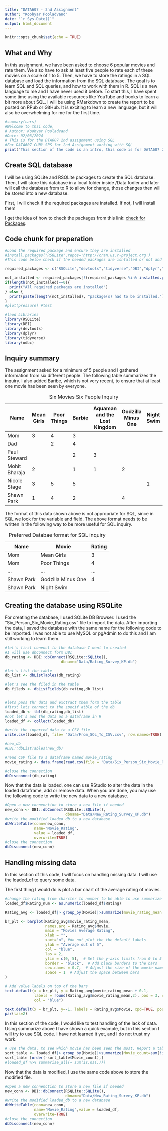 ```yaml
---
title: "DATA607 - 2nd Assignment"
author: "Koohyar Pooladvand"
date: "`r Sys.Date()`"
output: html_document
---
```


```r
knitr::opts_chunk$set(echo = TRUE)
```

## What and Why

In this assignment, we have been asked to choose 6 popular movies and rate them. We also have to ask at least five people to rate each of these movies on a scale of 1 to 5. Then, we have to store the ratings in a SQL database and load the information from the SQL database. The goal is to learn SQL and SQL queries, and how to work with them in R. SQL is a new language to me and I have never used it before. To start this, I have spent some time using the available resources like YouTube and books to learn a bit more about SQL. I will be using RMarkdown to create the report to be posted on RPub or GitHub. It is exciting to learn a new language, but it will also be overwhelming for me for the first time.

```r
#summary(cars)
#Welcome to thsi code,
# Author: Koohyar Pooladvand
#Date: 02/03/2024 
# This is for the DTA607 2nd assignment using SQL 
#For DATA607 CUNY SPS for 2nd Assignment working with SQL 
print("This section of the code is an intro, this code is for DATA607 2nd assignment, working with SQL")

```

## Create SQL database

I will be using SQLite and RSQLite packages to create the SQL database. Then, I will store this database in a local folder inside /Data fodler and later will call the database from to R to allow for change, those changes then will be stored into a new database.

First, I will check if the required packages are installed. If not, I will install them

I get the idea of how to check the packages from this link: [check for Packages](https://statisticsglobe.com/r-install-missing-packages-automatically#:~:text=Optionally%2C%20you%20could%20print%20the%20number%20of%20installed,packages%20were%20lacking%20and%20had%20to%20be%20installed.).

## Code chunk for preperation

```r
#Load the required package and ensure they are installed
#install.packages("RSQLite",repos='http://cran.us.r-project.org')
#This code below check if the needed packages are isntalled or not and if not, will instal them. 

required_packages <- c("RSQLite","devtools","tidyverse","DBI","dplyr","odbc") # Specify packages

not_installed <- required_packages[!(required_packages %in% installed.packages()[ , "Package"])]    # Extract not installed packages
if(length(not_installed)==0){
  print("All required packages are installed")
} else {
  print(paste(length(not_installed), "package(s) had to be installed.")) # print the list of packages that need to be isntall            
}
#plot(pressure) #test

#laod Libraries 
library(RSQLite)
library(DBI)
library(devtools)
library(dplyr)
library(tidyverse)
library(odbc)
```

## Inquiry summary

The assignment asked for a minimum of 5 people and I gathered information from six different people. The following table summarizes the inquiry. I also added Baribe, which is not very recent, to ensure that at least one movie has been seen by everyone.

| Name          | Mean Girls | Poor Things | Barbie | Aquaman and the Lost Kingdom | Godzilla Minus One | Night Swim |
|-----------|-----------|-----------|-----------|-----------|-----------|-----------|
| Mom           | 3          | 4           | 3      |                              |                    |            |
| Dad           |            | 2           | 4      |                              |                    |            |
| Paul Steward  |            |             | 2      | 3                            |                    |            |
| Mohit Bharaja | 2          |             | 1      | 1                            | 2                  |            |
| Nicole Stage  | 3          | 5           | 5      |                              |                    | 1          |
| Shawn Park    | 1          | 4           | 2      |                              | 4                  |            |

: Six Movies Six People Inquiry

The format of this data shown above is not appropriate for SQL, since in SQL we look for the variable and field. The above format needs to be written in the following way to be more useful for SQL inquiry.

| Name       | Movie              | Rating |
|------------|--------------------|--------|
| Mom        | Mean Girls         | 3      |
| Mom        | Poor Things        | 4      |
| ...        | ...                | ...    |
| Shawn Park | Godzilla Minus One | 4      |
| Shawn Park | Night Swim         |        |

: Preferred Databae format for SQL inquiry

## Creating the database using RSQLite

For creating the database, I used SQLite DB Browser. I used the “Six_Person_Six_Movie_Rating.csv” file to import the data. After importing the data, I saved the database with the same name for the following code to be imported. I was not able to use MySQL or pgAdmin to do this and I am still working to learn them.

```r
#let's first conenct to the database I want to created 
#I will use dbConnect form DBI 
db_rating <- DBI::dbConnect(RSQLite::SQLite(),
                         dbname="Data/Rating_Survey_KP.db")

#let's list the table 
db_list <- dbListTables(db_rating)

#let's see the filed in the table
db_fileds <- dbListFields(db_rating,db_list)


#lets pass thr data and exctract them form the table 
#first lets connect to the specif atble of the db
loaded_db <- tbl(db_rating,db_list)
#not let's aod the data as a dataframe in R
loaded_df <- collect(loaded_db)

#write the inported data to a CSV file 
write.csv(loaded_df, file= "Data/From_SQL_To_CSV.csv", row.names=TRUE)

#new_db
#DBI::dbListTables(new_db)

#read CSV file to a dataframe named movie_rating
movie_rating <- data.frame(read.csv(file = "Data/Six_Person_Six_Movie_Rating.csv", header=TRUE, sep = ","))

#close the connection 
dbDisconnect(db_rating)

```

Now that the data is loaded, one can use RStudio to alter the data in the loaded dataframe, add or remove data. When you are done, you may use the following code to write the new data to a new database.

```r

#Open a new connenction to store a new file if needed
new_conn <- DBI::dbConnect(RSQLite::SQLite(),
                           dbname="Data/New_Rating_Survey_KP.db")
#write the modified loaded_db to a new database 
dbWriteTable(conn=new_conn,
             name="Movie_Rating",
             value = loaded_df,
             overwrite=TRUE)
#close the connection 
dbDisconnect(new_conn)
```

## Handling missing data

In this section of this code, I will focus on handling missing data. I will use the loaded_df to query some data.

The first thing I would do is plot a bar chart of the average rating of movies.

```r
#change the rating from charcter to number to be able to use summarize
loaded_df$Rating_num <- as.numeric(loaded_df$Rating)

Rating_avg <- loaded_df|> group_by(Movie)|>summarize(movie_rating_mean = mean(Rating_num, na.rm = TRUE))

br_plt <- barplot(Rating_avg$movie_rating_mean,
                  names.arg = Rating_avg$Movie,
                  main = "Movies Average Rating", 
                  xlab = "",
                  xaxt="n", #do not plot the the default labels
                  ylab = "Average out of 5", 
                  col = "blue",
                  las = 2,
                  ylim = c(0, 5),  # Set the y-axis limits from 0 to 5
                  border = "black",  # Add black borders to the bars
                  cex.names = 0.7,  # Adjust the size of the movie names
                  space = 1  # Adjust the space between bars
)

# Add value labels on top of the bars
text.default(x = br_plt, y = Rating_avg$movie_rating_mean + 0.1,
             labels = round(Rating_avg$movie_rating_mean,2), pos = 3, cex = 0.8,
             col = "blue")

text.default(x = br_plt, y=-1, labels = Rating_avg$Movie, xpd=TRUE, pos=3, srt=20, col = "black", cex=0.75)
par(las=2)


```

In this section of the code, I would like to test handling of the lack of data. Using summarize above I have shown a quick example, but in this section I will try to use SQL code. I have not learned it yet, and I do not trust my work.

```r

# use the data, to see which movie has been seen the most. Report a table and sort movies up down. 
sort_table <- loaded_df|> group_by(Movie)|>summarize(Movie_count=sum(!is.na(Rating)))
sort_table [order(-sort_table$Movie_count),]
#loaded_df %>% summarise_all(~ sum(is.na(.)))


```

Now that the data is modified, I use the same code above to store the modified file.

```r
#Open a new connenction to store a new file if needed 
new_conn <- DBI::dbConnect(RSQLite::SQLite(),
                           dbname="Data/New_Rating_Survey_KP.db") 
#write the modified loaded_db to a new database  
dbWriteTable(conn=new_conn, 
             name="Movie_Rating",value = loaded_df,
             overwrite=TRUE) 
#close the connection  
dbDisconnect(new_conn)
```

## 
